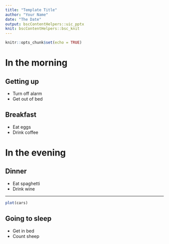 ```yaml
---
title: "Template Title"
author: "Your Name"
date: "The Date"
output: bscContentHelpers::uic_pptx
knit: bscContentHelpers::bsc_knit
---
```


```r
knitr::opts_chunk$set(echo = TRUE)
```

# In the morning

## Getting up

- Turn off alarm
- Get out of bed

## Breakfast

- Eat eggs
- Drink coffee

# In the evening

## Dinner

- Eat spaghetti
- Drink wine

---

```r
plot(cars)
```

## Going to sleep

- Get in bed
- Count sheep
